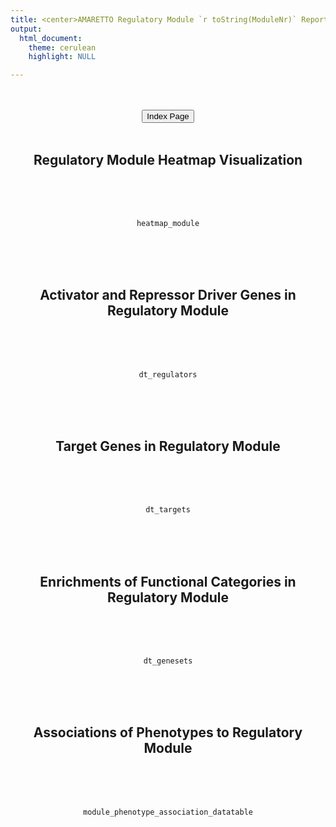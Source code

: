 ```yaml
---
title: <center>AMARETTO Regulatory Module `r toString(ModuleNr)` Report</center>
output: 
  html_document:
    theme: cerulean
    highlight: NULL

---
```

<center>
<br><br>
<a href="../index.html"><button type="button"  class="btn btn-primary">Index Page</button></a>
<br><br>

## Regulatory Module Heatmap Visualization
<br><br><br>
```r
heatmap_module
```
<br><br><br>

## Activator and Repressor Driver Genes in Regulatory Module
<br><br><br>
```r
dt_regulators
```
<br><br><br>

## Target Genes in Regulatory Module
<br><br><br>
```r
dt_targets
```
<br><br><br>

## Enrichments of Functional Categories in Regulatory Module
<br><br><br>
```r
dt_genesets
```

<br><br><br>

## Associations of Phenotypes to Regulatory Module

<br><br><br>

```r
module_phenotype_association_datatable
```

<br><br><br>

</center>
